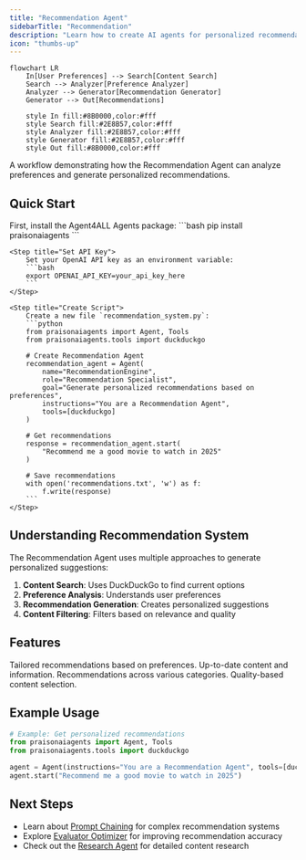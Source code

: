 ```yaml
---
title: "Recommendation Agent"
sidebarTitle: "Recommendation"
description: "Learn how to create AI agents for personalized recommendations across various domains."
icon: "thumbs-up"
---
```


```mermaid
flowchart LR
    In[User Preferences] --> Search[Content Search]
    Search --> Analyzer[Preference Analyzer]
    Analyzer --> Generator[Recommendation Generator]
    Generator --> Out[Recommendations]
    
    style In fill:#8B0000,color:#fff
    style Search fill:#2E8B57,color:#fff
    style Analyzer fill:#2E8B57,color:#fff
    style Generator fill:#2E8B57,color:#fff
    style Out fill:#8B0000,color:#fff
```

A workflow demonstrating how the Recommendation Agent can analyze preferences and generate personalized recommendations.

## Quick Start

<Steps>
    <Step title="Install Package">
        First, install the Agent4ALL Agents package:
        ```bash
        pip install praisonaiagents
        ```
    </Step>

    <Step title="Set API Key">
        Set your OpenAI API key as an environment variable:
        ```bash
        export OPENAI_API_KEY=your_api_key_here
        ```
    </Step>

    <Step title="Create Script">
        Create a new file `recommendation_system.py`:
        ```python
        from praisonaiagents import Agent, Tools
        from praisonaiagents.tools import duckduckgo

        # Create Recommendation Agent
        recommendation_agent = Agent(
            name="RecommendationEngine",
            role="Recommendation Specialist",
            goal="Generate personalized recommendations based on preferences",
            instructions="You are a Recommendation Agent",
            tools=[duckduckgo]
        )

        # Get recommendations
        response = recommendation_agent.start(
            "Recommend me a good movie to watch in 2025"
        )
        
        # Save recommendations
        with open('recommendations.txt', 'w') as f:
            f.write(response)
        ```
    </Step>
</Steps>

## Understanding Recommendation System

The Recommendation Agent uses multiple approaches to generate personalized suggestions:

1. **Content Search**: Uses DuckDuckGo to find current options
2. **Preference Analysis**: Understands user preferences
3. **Recommendation Generation**: Creates personalized suggestions
4. **Content Filtering**: Filters based on relevance and quality

## Features

<CardGroup cols={2}>
  <Card title="Personalization" icon="user">
    Tailored recommendations based on preferences.
  </Card>
  <Card title="Real-time Data" icon="clock">
    Up-to-date content and information.
  </Card>
  <Card title="Multi-domain" icon="layer-group">
    Recommendations across various categories.
  </Card>
  <Card title="Content Filtering" icon="filter">
    Quality-based content selection.
  </Card>
</CardGroup>

## Example Usage

```python
# Example: Get personalized recommendations
from praisonaiagents import Agent, Tools
from praisonaiagents.tools import duckduckgo

agent = Agent(instructions="You are a Recommendation Agent", tools=[duckduckgo])
agent.start("Recommend me a good movie to watch in 2025")
```

## Next Steps

- Learn about [Prompt Chaining](/features/promptchaining) for complex recommendation systems
- Explore [Evaluator Optimizer](/features/evaluator-optimiser) for improving recommendation accuracy
- Check out the [Research Agent](/agents/research) for detailed content research

